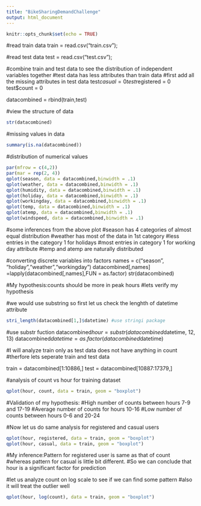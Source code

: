 ---
title: "BikeSharingDemandChallenge"
output: html_document
---

```{r setup, include=FALSE}
knitr::opts_chunk$set(echo = TRUE)
```
#read train data 
train = read.csv("train.csv");

#read test data 
test = read.csv("test.csv");

#combine train and test data to see the distribution of independent variables together
#test data has less attributes than train data
#first add all the missing attributes in test data
test$casual = 0
test$registered = 0
test$count = 0

datacombined = rbind(train,test)

#view the structure of data
```{r}
str(datacombined)
```
#missing values in data
```{r}
summary(is.na(datacombined))
```
#distribution of numerical values
```{r}
par(mfrow = c(4,2))
par(mar = rep(2, 4))
qplot(season, data = datacombined,binwidth = .1)
qplot(weather, data = datacombined,binwidth = .1)
qplot(humidity, data = datacombined,binwidth = .1)
qplot(holiday, data = datacombined,binwidth = .1)
qplot(workingday, data = datacombined,binwidth = .1)
qplot(temp, data = datacombined,binwidth = .1)
qplot(atemp, data = datacombined,binwidth = .1)
qplot(windspeed, data = datacombined,binwidth = .1)

```
#some inferences from the above plot
#season has 4 categories of almost equal distribution
#weather has most of the data in 1st category
#less entries in the category 1 for holidays
#most entries in category 1 for working day attribute
#temp and atemp are naturally distributed

#converting discrete variables into factors
names = c("season", "holiday","weather","workingday")
datacombined[,names] =lapply(datacombined[,names],FUN = as.factor)
str(datacombined)

#My hypothesis:counts should be more in peak hours
#lets verify my hypothesis

#we would use substring so first let us check the lenghth of datetime attribute
```{r}
stri_length(datacombined[1,]$datetime) #use stringi package
```
#use substr fuction
datacombined$hour = substr(datacombined$datetime, 12, 13)
datacombined$datetime = as.factor(datacombined$datetime)

#I will analyze train only as test data does not have anything in count  
#therfore lets seperate train and test data

train = datacombined[1:10886,]
test = datacombined[10887:17379,]

#analysis of count vs hour for training dataset
```{r}
qplot(hour, count, data = train, geom = "boxplot")
```
#Validation of my hypothesis:
#High number of counts between hours 7-9 and 17-19
#Average number of counts for hours 10-16
#Low number of counts between hours 0-6 and 20-24

#Now let us do same analysis for registered and casual users
```{r}
qplot(hour, registered, data = train, geom = "boxplot")
qplot(hour, casual, data = train, geom = "boxplot")
```
#My inference:Pattern for registered user is same as that of count
#whereas pattern for casual is little bit different.
#So we can conclude that hour is a significant factor for prediction

#let us analyze count on log scale to see if we can find some pattern
#also it will treat the outlier well 
```{r}
qplot(hour, log(count), data = train, geom = "boxplot")

```








